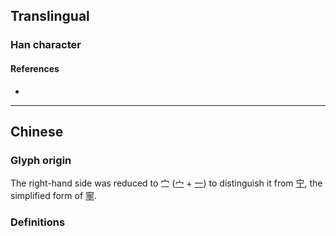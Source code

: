 {{also|佇}}
{{character info}}
==Translingual==

===Han character===
{{Han char|rn=9|rad=人|as=04|sn=6|four=|canj=OJM|ids=⿰亻㝉}}

====References====
* {{Han ref|kx=0096.121|hdz=10126.050|uh=4F2B|ud=20267}}

----

==Chinese==

===Glyph origin===
{{Han simp|佇|f=宁|t=㝉}}

The right-hand side was reduced to 㝉 ([[宀]] + [[一]]) to distinguish it from [[宁]], the simplified form of [[寧]].

===Definitions===
{{zh-see|佇}}